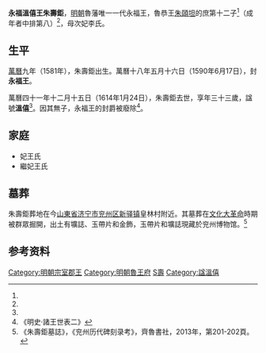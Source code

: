 '''永福溫僖王朱壽鉅'''{{BD|1581年||1614年|1月24日|catIdx=Z朱}}，[[明朝|明朝]]魯藩唯一一代永福王，魯恭王[[朱頤坦|朱頤坦]]的庶第十二子<ref name=ms/>（成年者中排第八）<ref name=mz/>，母次妃李氏。

==生平==
[[萬曆|萬曆]]九年（1581年），朱壽鉅出生。萬曆十八年五月十六日（1590年6月17日），封'''永福王'''。

萬曆四十一年十二月十五日（1614年1月24日），朱壽鉅去世，享年三十三歲，諡號'''溫僖'''<ref name=mz/>。因其無子，永福王的封爵被廢除<ref name=ms>《明史·諸王世表二》</ref>。

==家庭==
*妃王氏
*繼妃王氏

==墓葬==
朱壽鉅葬地在今[[山東省|山東省]][[济宁市|济宁市]][[兖州区|兖州区]][[新驿镇|新驿镇]]皇林村附近。其墓葬在[[文化大革命|文化大革命]]時期被群眾掘開，出土有壙誌、玉帶片和金飾，玉帶片和壙誌現藏於兖州博物馆。<ref name=mz>《朱壽鉅墓誌》，《兖州历代碑刻录考》，齊魯書社，2013年，第201-202頁。</ref>
{{Quotation|
欽賜永福温僖王壙誌<br>
王諱壽鉅，乃鲁恭王第八子，母次妃李氏。萬曆十八年五月十六日冊封為永福王。於萬曆四十一年十二月十五日未时以疾薨逝，享年三十三歲。妃王氏，先歿；繼王氏，俱無出。上聞訃，輟朝一日，遣官諭祭，命有司治喪葬如制，在京文武衙門皆致祭焉。萬曆四十三年八月十八日葬於兗州府滋陽縣地方高梧鳳嶺之原。嗚呼，王以宗室至親，为國藩輔，茂膺封爵，貴富兼隆，兹以令終，夫復何憾！爰述其概，納諸幽壙，用垂不朽-{云}-。
}}

==参考资料==
{{reflist|3}}

{{s-start}}
{{s-none|無|[[明朝|明政府]]封之}}
{{s-ttl|title=[[明朝藩王列表_(魯王系)#永福國|明永福國國王]]|years=1590年－1613年}}
{{s-none|無|無子，封國廢除}}
{{end}}

[[Category:明朝宗室郡王|Category:明朝宗室郡王]]
[[Category:明朝魯王府|Category:明朝魯王府]]
[[Category:朱姓|S壽]]
[[Category:諡溫僖|Category:諡溫僖]]